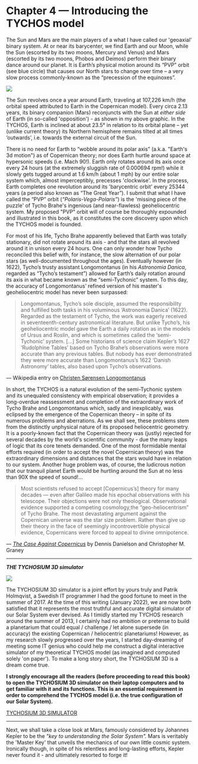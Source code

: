 Chapter 4 — Introducing the TYCHOS model
========================================

The Sun and Mars are the main players of a what I have called our 'geoaxial' binary system. At or near its barycenter, we find Earth and our Moon, while the Sun (escorted by its two moons, Mercury and Venus) and Mars (escorted by its two moons, Phobos and Deimos) perform their binary dance around our planet. It is Earth’s physical motion around its “PVP” orbit (see blue circle) that causes our North stars to change over time – a very slow process commonly-known as the “precession of the equinoxes”. 

![](https://www.tychos.info/book_imagery/018_GeoaxialBinarySystem_NEW_01.jpg)

The Sun revolves once a year around Earth, traveling at 107,226 km/h (the orbital speed attributed to Earth in the Copernican model). Every circa 2.13 years, its binary companion (Mars) reconjuncts with the Sun at _either side_ of Earth (in so-called 'opposition') - as shown in my above graphic. In the TYCHOS, Earth is inclined at about 23.5° in relation to its orbital plane – yet (unlike current theory) its Northern hemisphere remains tilted at all times ‘outwards’, i.e. towards the external circuit of the Sun.

There is no need for Earth to “wobble around its polar axis” (a.k.a. "Earth's 3d motion") as of Copernican theory; nor does Earth hurtle around space at hypersonic speeds (i.e. Mach 90!). Earth only rotates around its axis once every 24 hours (at the extremely sluggish rate of 0.000694 rpm!) while it slowly gets tugged around at 1.6 km/h (about 1 mph) by our entire solar system which, almost imperceptibly, precesses 'clockwise'. In the process, Earth completes one revolution around its 'barycentric orbit' every 25344 years (a period also known as “The Great Year”). I submit that what I have called the “PVP” orbit (_“Polaris-Vega-Polaris”_) is the 'missing piece of the puzzle' of Tycho Brahe's ingenious (and near-flawless) geoheliocentric system. My proposed "PVP" orbit will of course be thoroughly expounded and illustrated in this book, as it constitutes the core discovery upon which the TYCHOS model is founded.

For most of his life, Tycho Brahe apparently believed that Earth was totally stationary, did not rotate around its axis - and that the stars all revolved around it in unison every 24 hours. One can only wonder how Tycho reconciled this belief with, for instance, the slow alternation of our polar stars (as well-documented throughout the ages). Eventually however (in 1622), Tycho’s trusty assistant Longomontanus (in his _Astronomia Danica_, regarded as “Tycho’s testament”) allowed for Earth’s daily rotation around its axis in what became known as the “semi-Tychonic” system. To this day, the accuracy of Longomontanus’ refined version of his master's geoheliocentric model has never been surpassed:

> Longomontanus, Tycho’s sole disciple, assumed the responsibility and fulfilled both tasks in his voluminous ‘Astronomia Danica’ (1622). Regarded as the testament of Tycho, the work was eagerly received in seventeenth-century astronomical literature. But unlike Tycho’s, his geoheliocentric model gave the Earth a daily rotation as in the models of Ursus and Roslin, and which is sometimes called the ‘semi-Tychonic’ system. \[…\] Some historians of science claim Kepler’s 1627 ‘Rudolphine Tables’ based on Tycho Brahe’s observations were more accurate than any previous tables. But nobody has ever demonstrated they were more accurate than Longomontanus’s 1622 ‘Danish Astronomy’ tables, also based upon Tycho’s observations.

— Wikipedia entry on [Christen Sørensen Longomontanus](https://en.wikipedia.org/wiki/Christen_S%C3%B8rensen_Longomontanus)

In short, the TYCHOS is a natural evolution of the semi-Tychonic system and its unequaled consistency with empirical observation; it provides a long-overdue reassessment and completion of the extraordinary work of Tycho Brahe and Longomontanus which, sadly and inexplicably, was eclipsed by the emergence of the Copernican theory – in spite of its numerous problems and aberrations. As we shall see, these problems stem from the distinctly unphysical nature of its proposed heliocentric geometry. It is a poorly-known fact that the Copernican theory was (justly) rejected for several decades by the world's scientific community - due the many leaps of logic that its core tenets demanded. One of the most formidable mental efforts required (in order to accept the novel Copernican theory) was the extraordinary dimensions and distances that the stars would have in relation to our system. Another huge problem was, of course, the ludicrous notion that our tranquil planet Earth would be hurtling around the Sun at no less than 90X the speed of sound!... 

> Most scientists refused to accept \[Copernicus’s\] theory for many decades — even after Galileo made his epochal observations with his telescope. Their objections were not only theological. Observational evidence supported a competing cosmology,the “geo-heliocentrism” of Tycho Brahe. The most devastating argument against the Copernican universe was the star size problem. Rather than give up their theory in the face of seemingly incontrovertible physical evidence, Copernicans were forced to appeal to divine omnipotence.

_— [The Case Against Copernicus](https://physics.ucf.edu/~britt/Geophysics/Readings/R2The%20case%20against%20Copernicus.pdf)_ by Dennis Danielson and Christopher M. Graney

*************************************************************************************************************************************

***THE TYCHOSIUM 3D simulator***  

![](https://septclues.com/TYCHOS/TYCHOSIUM_Sun_Mars_Binary_Pair_01.jpg)

The TYCHOSIUM 3D simulator is a joint effort by yours truly and Patrik Holmqvist, a Swedish IT programmer I had the good fortune to meet in the summer of 2017. At the time of this writing (January 2022), we are now both satisfied that it represents the most truthful and accurate digital simulator of our Solar System ever devised. As I timidly started my TYCHOS research around the summer of 2013, I certainly had no ambition or pretense to build a planetarium that could equal / challenge / let alone supersede (in accuracy) the existing Copernican / heliocentric planetariums! However, as my research slowly progressed over the years, I started day-dreaming of meeting some IT genius who could help me construct a digital interactive simulator of my theoretical TYCHOS model (as imagined and computed solely 'on paper'). To make a long story short, the TYCHOSIUM 3D is a dream come true. 

**I strongly encourage all the readers (before proceeding to read this book) to open the TYCHOSIUM 3D simulator on their laptop computers and to get familiar with it and its functions. This is an essential requirement in order to comprehend the TYCHOS model (i.e. the true configuration of our Solar System).** 

[TYCHOSIUM 3D SIMULATOR](tinyurl.com/TYCHOSIUM) 













**************************************************************************************************************************************
Next, we shall take a close look at Mars, famously considered by Johannes Kepler to be the _"key to understanding the Solar System"._ Mars is veritably the 'Master Key' that unveils the mechanics of our own little cosmic system. Ironically though, in spite of his relentless and long-lasting efforts, Kepler never found it - and ultimately resorted to forge it!    
